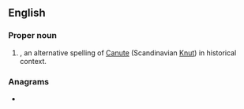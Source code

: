 ==English==

===Proper noun===
{{en-proper noun}}

# {{given name|lang=en|male|from=Germanic languages}}, an alternative spelling of [[Canute]] (Scandinavian [[Knut]]) in historical context.

===Anagrams===
* {{anagrams|en|a=cntu|cunt|unct}}